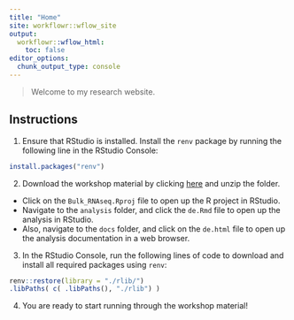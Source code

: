 ```yaml
---
title: "Home"
site: workflowr::wflow_site
output:
  workflowr::wflow_html:
    toc: false
editor_options:
  chunk_output_type: console
---
```


> Welcome to my research website.

## Instructions

1.  Ensure that RStudio is installed. Install the `renv` package by running the following line in the RStudio Console:

```r
install.packages("renv")
```

2.  Download the workshop material by clicking [here](https://github.com/sagc-bioinformatics/Bulk_RNAseq/archive/refs/heads/master.zip) and unzip the folder.

-   Click on the `Bulk_RNAseq.Rproj` file to open up the R project in RStudio.
-   Navigate to the `analysis` folder, and click the `de.Rmd` file to open up the analysis in RStudio.
-   Also, navigate to the `docs` folder, and click on the `de.html` file to open up the analysis documentation in a web browser.

3.  In the RStudio Console, run the following lines of code to download and install all required packages using `renv`:

```r
renv::restore(library = "./rlib/")
.libPaths( c( .libPaths(), "./rlib") )
```

4.  You are ready to start running through the workshop material!
